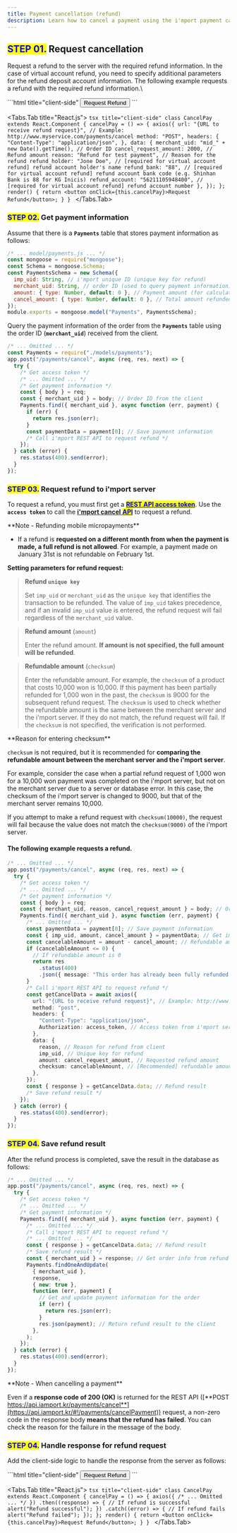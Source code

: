 ```yaml
---
title: Payment cancellation (refund)
description: Learn how to cancel a payment using the i'mport payment cancel API.
---
```



## <mark style="color:blue;">**STEP 01.**</mark> Request cancellation

Request a refund to the server with the required refund information. In the case of virtual account
refund, you need to specify additional parameters for the refund deposit account information. The
following example requests a refund with the required refund information.\\

<Tabs>
  <Tabs.Tab title="HTML">
    ```html title="client-side"
    <button onclick="cancelPay()">Request Refund</button>
    <script
      src="https://code.jquery.com/jquery-3.3.1.min.js"
      integrity="sha256-FgpCb/KJQlLNfOu91ta32o/NMZxltwRo8QtmkMRdAu8="
      crossorigin="anonymous"
    ></script>
    <!-- jQuery CDN --->
    <script>
      function cancelPay() {
        jQuery.ajax({
          "url": "{URL to receive refund request}", // Example: http://www.myservice.com/payments/cancel
          "type": "POST",
          "contentType": "application/json",
          "data": JSON.stringify({
            "merchant_uid": "{Order ID}", // Example: ORD20180131-0000011
                "cancel_request_amount": 2000, // Refund amount
                "reason": "Testing payment refund" // Reason for the refund
                "refund_holder": "Jone Doe", // [required for virtual account refund] refund account holder's name
                "refund_bank": "88" // [required for virtual account refund] refund account bank code (e.g. Shinhan Bank is 88 for KG Inicis)
                "refund_account": "56211105948400" // [required for virtual account refund] refund account number
          }),
          "dataType": "json"
        });
      }
    </script>
    ```
  </Tabs.Tab>

  <Tabs.Tab title="React.js">
    ```tsx title="client-side"
    class CancelPay extends React.Component {
      cancelPay = () => {
        axios({
          url: "{URL to receive refund request}", // Example: http://www.myservice.com/payments/cancel
          method: "POST",
          headers: {
            "Content-Type": "application/json",
          },
          data: {
            merchant_uid: "mid_" + new Date().getTime(), // Order ID
            cancel_request_amount: 2000, // Refund amount
            reason: "Refund for test payment", // Reason for the refund
            refund_holder: "Jone Doe", // [required for virtual account refund] refund account holder's name
            refund_bank: "88", // [required for virtual account refund] refund account bank code (e.g. Shinhan Bank is 88 for KG Inicis)
            refund_account: "56211105948400", // [required for virtual account refund] refund account number
          },
        });
      };
      render() {
        return <button onClick={this.cancelPay}>Request Refund</button>;
      }
    }
    ```
  </Tabs.Tab>
</Tabs>

### <mark style="color:blue;">**STEP 02.**</mark> Get payment information

Assume that there is a **`Payments`** table that stores payment information as follows:

```js title="server-side"
/* ... model/payments.js ... */
const mongoose = require("mongoose");
const Schema = mongoose.Schema;
const PaymentsSchema = new Schema({
  imp_uid: String, // i'mport unique ID (unique key for refund)
  merchant_uid: String, // order ID (used to query payment information)
  amount: { type: Number, default: 0 }, // Payment amount (for calculating refundable amount)
  cancel_amount: { type: Number, default: 0 }, // Total amount refunded (for calculating refundable amount)
});
module.exports = mongoose.model("Payments", PaymentsSchema);
```

Query the payment information of the order from the **`Payments`** table using the order ID (**`merchant_uid`**) received from the client.

```js title="server-side"
/* ... Omitted ... */
const Payments = require("./models/payments");
app.post("/payments/cancel", async (req, res, next) => {
  try {
    /* Get access token */
    /* ... Omitted ... */
    /* Get payment information */
    const { body } = req;
    const { merchant_uid } = body; // Order ID from the client
    Payments.find({ merchant_uid }, async function (err, payment) {
      if (err) {
        return res.json(err);
      }
      const paymentData = payment[0]; // Save payment information
      /* Call i'mport REST API to request refund */
    });
  } catch (error) {
    res.status(400).send(error);
  }
});
```

### <mark style="color:blue;">**STEP 03.**</mark> Request refund to i'mport server

To request a refund, you must first get a [<mark style="color:blue;">**REST API access token**</mark>](../../../../api/rest-api-access-token). Use the **`access token`** to call the [**i'mport cancel** <mark style="color:blue;">**API**</mark>](../../../../api/payment-api/cancel-payment-api) to request a refund.

<Hint style="info">
  **Note - Refunding mobile micropayments**

  - If a refund is **requested on a different month from when the payment is made, a full refund is not allowed**. For example, a payment made on January 31st is not refundable on February 1st.
</Hint>

**Setting parameters for refund request:**

> **Refund `unique key`**
>
> Set `imp_uid` or `merchant_uid` as the `unique key` that identifies the transaction to be
> refunded. The value of `imp_uid` takes precedence, and if an invalid `imp_uid` value is entered,
> the refund request will fail regardless of the `merchant_uid` value.

> **Refund amount** (`amount`)
>
> Enter the refund amount. **If amount is not specified, the full amount will be refunded**.

> **Refundable amount** (`checksum`)
>
> Enter the refundable amount. For example, the `checksum` of a product that costs 10,000 won is
> 10,000. If this payment has been partially refunded for 1,000 won in the past, the `checksum` is
> 9000 for the subsequent refund request. The `checksum` is used to check whether the refundable
> amount is the same between the merchant server and the i'mport server. If they do not match, the
> refund request will fail. If the `checksum` is not specified, the verification is not performed.

<Hint style="warning">
  **Reason for entering checksum**

  `checksum` is not required, but it is recommended for **comparing the refundable amount between the merchant server and the i'mport server**.

  For example, consider the case when a partial refund request of 1,000 won for a 10,000 won payment was completed on the i'mport server, but not on the merchant server due to a server or database error. In this case, the checksum of the i'mport server is changed to 9000, but that of the merchant server remains 10,000.

  If you attempt to make a refund request with `checksum(10000)`, the request will fail because the value does not match the `checksum(9000)` of the i'mport server.
</Hint>

#### The following example requests a refund.

```ts title="Node.js"
/* ... Omitted ... */
app.post("/payments/cancel", async (req, res, next) => {
  try {
    /* Get access token */
    /* ... Omitted ... */
    /* Get payment information */
    const { body } = req;
    const { merchant_uid, reason, cancel_request_amount } = body; // Order ID from the client, reason for refund, refund amount
    Payments.find({ merchant_uid }, async function (err, payment) {
      /* ... Omitted ... */
      const paymentData = payment[0]; // Save payment information
      const { imp_uid, amount, cancel_amount } = paymentData; // Get imp_uid, amount(paid amount), cancel_amount(total refund amount) from payment information
      const cancelableAmount = amount - cancel_amount; // Refundable amount (= paid amount - total refund amount)
      if (cancelableAmount <= 0) {
        // If refundable amount is 0
        return res
          .status(400)
          .json({ message: "This order has already been fully refunded." });
      }
      /* Call i'mport REST API to request refund */
      const getCancelData = await axios({
        url: "{URL to receive refund request}", // Example: http://www.myservice.com/payments/cancel
        method: "post",
        headers: {
          "Content-Type": "application/json",
          Authorization: access_token, // Access token from i'mport server
        },
        data: {
          reason, // Reason for refund from client
          imp_uid, // Unique key for refund
          amount: cancel_request_amount, // Requested refund amount
          checksum: cancelableAmount, // [Recommended] refundable amount
        },
      });
      const { response } = getCancelData.data; // Refund result
      /* Save refund result */
    });
  } catch (error) {
    res.status(400).send(error);
  }
});
```

### <mark style="color:blue;">**STEP 04.**</mark> Save refund result

After the refund process is completed, save the result in the database as follows:

```ts title="Node.js"
/* ... Omitted ... */
app.post("/payments/cancel", async (req, res, next) => {
  try {
    /* Get access token */
    /* ... Omitted ... */
    /* Get payment information */
    Payments.find({ merchant_uid }, async function (err, payment) {
      /* ... Omitted ... */
      /* Call i'mport REST API to request refund */
      /* ... Omitted ... */
      const { response } = getCancelData.data; // Refund result
      /* Save refund result */
      const { merchant_uid } = response; // Get order info from refund response
      Payments.findOneAndUpdate(
        { merchant_uid },
        response,
        { new: true },
        function (err, payment) {
          // Get and update payment information for the order
          if (err) {
            return res.json(err);
          }
          res.json(payment); // Return refund result to the client
        },
      );
    });
  } catch (error) {
    res.status(400).send(error);
  }
});
```

<Hint style="warning">
  **Note - When cancelling a payment**

  Even if a **response code of 200 (OK)** is returned for the REST API ([**POST https://api.iamport.kr/payments/cancel**](https://api.iamport.kr/#!/payments/cancelPayment)) request, a non-zero code in the response body **means that the refund has failed**. You can check the reason for the failure in the message of the body.
</Hint>

### <mark style="color:blue;">**STEP 04.**</mark> Handle response for refund request

Add the client-side logic to handle the response from the server as follows:

<Tabs>
  <Tabs.Tab title="HTML">
    ```html title="client-side"
    <button onclick="cancelPay()">Request Refund</button>
    <script
      src="https://code.jquery.com/jquery-3.3.1.min.js"
      integrity="sha256-FgpCb/KJQlLNfOu91ta32o/NMZxltwRo8QtmkMRdAu8="
      crossorigin="anonymous"
    ></script>
    <!-- jQuery CDN --->
    <script>
      function cancelPay() {
        jQuery
          .ajax({
            /* ... Omitted ... */
          })
          .done(function (result) {
            // If refund is successful
            alert("Refund successful");
          })
          .fail(function (error) {
            // If refund fails
            alert("Refund failed");
          });
      }
    </script>
    ```
  </Tabs.Tab>

  <Tabs.Tab title="React.js">
    ```tsx title="client-side"
    class CancelPay extends React.Component {
      cancelPay = () => {
        axios({
          /* ... Omitted ... */
        })
          .then((response) => {
            // If refund is successful
            alert("Refund successful");
          })
          .catch((error) => {
            // If refund fails
            alert("Refund failed");
          });
      };
      render() {
        return <button onClick={this.cancelPay}>Request Refund</button>;
      }
    }
    ```
  </Tabs.Tab>
</Tabs>
